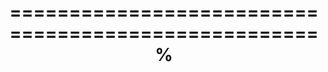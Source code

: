 %==================================================== %
\documentclass[residuals.tex]{subfiles}
\begin{document}
	

\section{Generalized Linear Models}

Generalized linear models are just as easy to fit in \texttt{R} as ordinary linear model. 

In fact, they require only an additional parameter to specify the variance and link functions.
 
 
% http://stackoverflow.com/questions/2531489/understanding-glmresiduals-and-residglm
% http://data.princeton.edu/R/glms.html
% https://r-forge.r-project.org/scm/viewvc.php/*checkout*/pkg/BinomTools/inst/ResidualsGLM.pdf?revision=6&root=binomtools&pathrev=6

%==================================================== %

\end{document}
	
